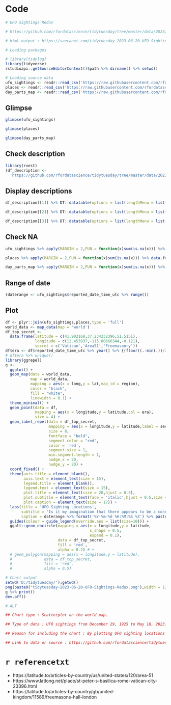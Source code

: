 # Code

```{r eval=TRUE,echo=TRUE,results='hold'}
# UFO Sightings Redux

# https://github.com/rfordatascience/tidytuesday/tree/master/data/2023/2023-06-20

# html output : https://saecanet.com/tidytuesday-2023-06-20-UFO-Sightings-Redux.html

# Loading packages

# library(tidylog)
library(tidyverse)
rstudioapi::getSourceEditorContext()$path %>% dirname() %>% setwd()

# Loading source data
ufo_sightings <- readr::read_csv('https://raw.githubusercontent.com/rfordatascience/tidytuesday/master/data/2023/2023-06-20/ufo_sightings.csv')
places <- readr::read_csv('https://raw.githubusercontent.com/rfordatascience/tidytuesday/master/data/2023/2023-06-20/places.csv')
day_parts_map <- readr::read_csv('https://raw.githubusercontent.com/rfordatascience/tidytuesday/master/data/2023/2023-06-20/day_parts_map.csv')
```

## Glimpse

```{r eval=TRUE,echo=TRUE,results='hold'}
glimpse(ufo_sightings)
```

```{r eval=TRUE,echo=TRUE,results='hold'}
glimpse(places)
```

```{r eval=TRUE,echo=TRUE,results='hold'}
glimpse(day_parts_map)
```

## Check description

```{r eval=TRUE,echo=TRUE,results='hold'}
library(rvest)
(df_description <- 
  'https://github.com/rfordatascience/tidytuesday/tree/master/data/2023/2023-06-20' %>% read_html()  %>% html_table())
```

## Display descriptions

```{r eval=TRUE,echo=TRUE,results='asis'}
df_description[[1]] %>% DT::datatable(options = list(lengthMenu = list(c(10, -1),c("10","All"))))
```

```{r eval=TRUE,echo=TRUE,results='asis'}
df_description[[2]] %>% DT::datatable(options = list(lengthMenu = list(c(10, -1),c("10","All"))))
```

```{r eval=TRUE,echo=TRUE,results='asis'}
df_description[[3]] %>% DT::datatable(options = list(lengthMenu = list(c(10, -1),c("10","All"))))
```

## Check NA

```{r eval=TRUE,echo=TRUE,results='hold'}
ufo_sightings %>% apply(MARGIN = 2,FUN = function(x)sum(is.na(x))) %>% data.frame()
```

```{r eval=TRUE,echo=TRUE,results='hold'}
places %>% apply(MARGIN = 2,FUN = function(x)sum(is.na(x))) %>% data.frame()
```

```{r eval=TRUE,echo=TRUE,results='hold'}
day_parts_map %>% apply(MARGIN = 2,FUN = function(x)sum(is.na(x))) %>% data.frame()
```

## Range of date

```{r eval=TRUE,echo=TRUE,results='hold'}
(daterange <- ufo_sightings$reported_date_time_utc %>% range())
```

## Plot

```{r eval=TRUE,echo=TRUE,results='hold'}
df <- plyr::join(ufo_sightings,places,type = 'full')
world_data <- map_data(map = 'world')
df_top_secret <- 
  data.frame(latitude = c(41.902168,37.234332396,51.5151),
             longitude = c(12.453937,-115.80666344,-0.121),
             secret = c('Vatican','Area51','Freemasonry'))
df$era <- df$reported_date_time_utc %>% year() %>% {(floor((.-min(.))/20))*20 + min(.)} %>% paste0(.,' ~')
# df$era %>% unique()
library(ggrepel)
g <- 
  ggplot() +
  geom_map(data = world_data, 
           map = world_data,
           mapping = aes(x = long,y = lat,map_id = region),
           color = "black",
           fill = "white",
           linewidth = 0.1) + 
  theme_minimal() +
  geom_point(data = df,
             mapping = aes(x = longitude,y = latitude,col = era),
             size = 4) + 
  geom_label_repel(data = df_top_secret,
                   mapping = aes(x = longitude,y = latitude,label = secret),
                   size = 8,
                   fontface = "bold",
                   segment.color = "red",
                   color = 'red',
                   segment.size = 1,
                   min.segment.length = 1,
                   nudge_x = 20,
                   nudge_y = 20) + 
  coord_fixed() + 
  theme(axis.title = element_blank(),
        axis.text = element_text(size = 15),
        legend.title = element_blank(),
        legend.text = element_text(size = 15),
        plot.title = element_text(size = 20,hjust = 0.5),
        plot.subtitle = element_text(face = 'italic',hjust = 0.5,size = 18),
        plot.caption = element_text(size = 17)) + 
  labs(title = 'UFO Sighting Locations',
       subtitle = 'Is it my imagination that there appears to be a connection\n between the three facilities and the number of sightings?',
       caption = daterange %>% format('%Y-%m-%d %H:%M:%S %Z') %>% paste0(collapse = ' ~ ')) +
  guides(colour = guide_legend(override.aes = list(size=10))) + 
  ggalt::geom_encircle(mapping = aes(x = longitude,y = latitude,
                                     s_shape = 0.5, 
                                     expand = 0.1),
                       data = df_top_secret,
                       fill = 'red',
                       alpha = 0.2) # +
  # geom_polygon(mapping = aes(x = longitude,y = latitude),
  #              data = df_top_secret,
  #              fill = 'red',
  #              alpha = 0.5)
```

```{r eval=TRUE,echo=TRUE,results='hide'}
# Chart output
setwd('D:/tidytuesday/');getwd()
png(paste0("tidytuesday-2023-06-20-UFO-Sightings-Redux.png"),width = 1200,height = 650)
g %>% print()
dev.off()

# ALT

## Chart type : Scatterplot on the world map.

## Type of data : UFO sightings from December 29, 1925 to May 18, 2023.

## Reason for including the chart : By plotting UFO sighting locations on a world map, it is possible to see differences in the frequency of UFO appearances by region or the distribution of conspiracy theorist habitats.

## Link to data or source : https://github.com/rfordatascience/tidytuesday/tree/master/data/2023/2023-06-20
```

# `r referencetxt`

- https://latitude.to/articles-by-country/us/united-states/120/area-51
- https://www.latlong.net/place/st-peter-s-basilica-rome-vatican-city-23396.html
- https://latitude.to/articles-by-country/gb/united-kingdom/11589/freemasons-hall-london
